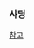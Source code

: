 ### 샤딩

[참고](https://velog.io/@taypark/200%EB%A7%8C-%EA%B2%8C%EC%9E%84-%EB%8F%99%EC%A0%91%EC%9D%84-%EC%9C%84%ED%95%9C-MySQL-%EC%83%A4%EB%94%A9)